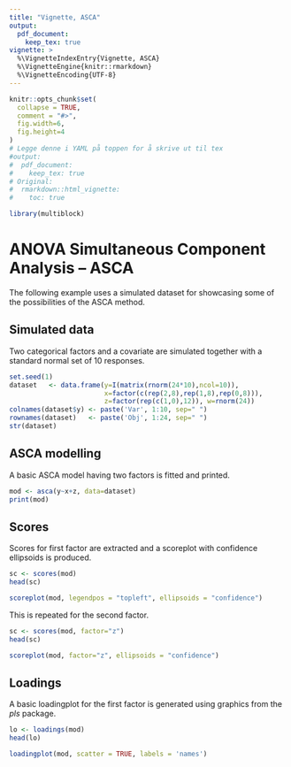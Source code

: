 ```yaml
---
title: "Vignette, ASCA"
output: 
  pdf_document: 
    keep_tex: true
vignette: >
  %\VignetteIndexEntry{Vignette, ASCA}
  %\VignetteEngine{knitr::rmarkdown}
  %\VignetteEncoding{UTF-8}
---
```


```r
knitr::opts_chunk$set(
  collapse = TRUE,
  comment = "#>",
  fig.width=6, 
  fig.height=4
)
# Legge denne i YAML på toppen for å skrive ut til tex
#output: 
#  pdf_document: 
#    keep_tex: true
# Original:
#  rmarkdown::html_vignette:
#    toc: true
```

```r
library(multiblock)
```

# ANOVA Simultaneous Component Analysis -- ASCA

The following example uses a simulated dataset for showcasing some of the possibilities of the ASCA method.

## Simulated data

Two categorical factors and a covariate are simulated together with a standard normal set of 10 responses.

```r
set.seed(1)
dataset   <- data.frame(y=I(matrix(rnorm(24*10),ncol=10)), 
                        x=factor(c(rep(2,8),rep(1,8),rep(0,8))), 
                        z=factor(rep(c(1,0),12)), w=rnorm(24))
colnames(dataset$y) <- paste('Var', 1:10, sep=" ")
rownames(dataset)   <- paste('Obj', 1:24, sep=" ")
str(dataset)
```

## ASCA modelling

A basic ASCA model having two factors is fitted and printed.

```r
mod <- asca(y~x+z, data=dataset)
print(mod)
```

## Scores

Scores for first factor are extracted and a scoreplot with confidence ellipsoids is produced.

```r
sc <- scores(mod)
head(sc)

scoreplot(mod, legendpos = "topleft", ellipsoids = "confidence")
```

This is repeated for the second factor.

```r
sc <- scores(mod, factor="z")
head(sc)

scoreplot(mod, factor="z", ellipsoids = "confidence")
```

## Loadings

A basic loadingplot for the first factor is generated using graphics from the _pls_ package.

```r
lo <- loadings(mod)
head(lo)

loadingplot(mod, scatter = TRUE, labels = 'names')
```

